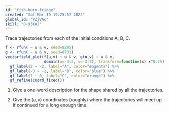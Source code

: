 ```yaml
---
id: "fish-burn-fridge"
created: "Sat Mar 19 19:25:57 2022"
global_id: "PZjVAc"
skill: "D-93XWJ"
---
```


Trace trajectories from each of the initial conditions A, B, C. 


```r
f <- rfun( ~ u & v, seed=8295)
g <- rfun( ~ u & v, seed=8731)
vectorfield_plot(f(u,v) ~ u & v, g(u,v) ~ u & v, 
                 domain(u=-3:2, v=-3:2), transform=function(x) x^0.25) %>%
  gf_label(2 ~ -2, label="A", color="magenta") %>%
  gf_label(-3 ~ -2, label="B", color="blue") %>%
  gf_label(1 ~ 0, label="C", color="orange") %>%
  gf_refine(coord_fixed())
```

1. Give a one-word description for the shape shared by all the trajectories.

2. Give the $(u, v)$ coordinates (roughly) where the trajectories will meet up if continued for a long enough time.
